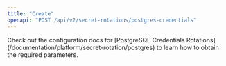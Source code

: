 ```yaml
---
title: "Create"
openapi: "POST /api/v2/secret-rotations/postgres-credentials"
---
```


<Note>
    Check out the configuration docs for [PostgreSQL
    Credentials Rotations](/documentation/platform/secret-rotation/postgres) to learn how to obtain the
    required parameters.
</Note>